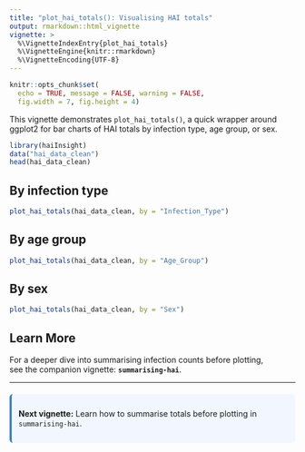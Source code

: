 ```yaml
---
title: "plot_hai_totals(): Visualising HAI totals"
output: rmarkdown::html_vignette
vignette: >
  %\VignetteIndexEntry{plot_hai_totals}
  %\VignetteEngine{knitr::rmarkdown}
  %\VignetteEncoding{UTF-8}
---
```


```r
knitr::opts_chunk$set(
  echo = TRUE, message = FALSE, warning = FALSE,
  fig.width = 7, fig.height = 4)
```

This vignette demonstrates `plot_hai_totals()`, a quick wrapper around ggplot2 for bar charts of HAI totals by infection type, age group, or sex.

```r
library(haiInsight)
data("hai_data_clean")
head(hai_data_clean)
```

## By infection type

```r
plot_hai_totals(hai_data_clean, by = "Infection_Type")
```

## By age group

```r
plot_hai_totals(hai_data_clean, by = "Age_Group")
```

## By sex

```r
plot_hai_totals(hai_data_clean, by = "Sex")
```

## Learn More

For a deeper dive into summarising infection counts before plotting,  
see the companion vignette: **`summarising-hai`**.

<hr>
<div style="background:#f2f7ff; padding:12px; border-left:4px solid #4682b4; border-radius:6px; margin-top:20px;">
  <b>Next vignette:</b> Learn how to summarise totals before plotting in 
  <code>summarising-hai</code>.
</div>

